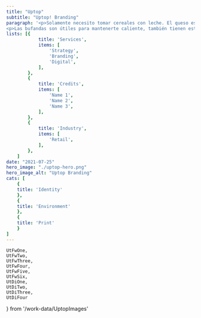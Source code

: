 ```yaml
---
title: "Uptop"
subtitle: "Uptop! Branding"
paragraph: '<p>Solamente necesito tomar cereales con leche. El queso está bueno, y también lo están las galletas. Me encanta mojar mis nachos en chocolate. Las bufandas son útiles para mantenerte caliente, también tienen estilo. Solo necesito tirarme desde un avión con una bufanda para no coger un catarro. Mi perro es negro, mi rata es blanca. Mis padres quieren que tenga un hijo. El colegio es útil si te quieres morir.</p>
<p>Las bufandas son útiles para mantenerte caliente, también tienen estilo. Solo necesito tirarme desde un avión con una bufanda para no coger un catarro. Mi perro es negro, mi rata es blanca. Mis padres quieren que tenga un hijo. El colegio es útil si te quieres morir.</p>'
lists: [{
            title: 'Services',
            items: [
                'Strategy',
                'Branding',
                'Digital',
            ],
        },
        {
            title: 'Credits',
            items: [
                'Name 1',
                'Name 2',
                'Name 3',
            ],
        },
        {
            title: 'Industry',
            items: [
                'Retail',
            ],
        },
    ]
date: "2021-07-25"
hero_image: "./uptop-hero.png"
hero_image_alt: "Uptop Branding"
cats: [
    {
    title: 'Identity'    
    },
    {
    title: 'Environment'    
    },
    {
    title: 'Print'
    }
]
---
```


    UtFwOne,
    UtFwTwo,
    UtFwThree,
    UtFwFour,
    UtFwFive,
    UtFwSix,
    UtDiOne,
    UtDiTwo,
    UtDiThree,
    UtDiFour
} from '/work-data/UptopImages'

<FullWidthImage
    image={UtFwOne}
    alt='UpTop Branding'
/>
<FullWidthImage
    image={UtFwTwo}
    alt='UpTop Branding'
/>
<DualImages
    images={UtDiOne}
/>
<FullWidthImage
    image={UtFwThree}
    alt='UpTop Branding'
/>
<DualImages
    images={UtDiTwo}
/>
<DualImages
    images={UtDiThree}
/>
<FullWidthImage
    image={UtFwFour}
    alt='UpTop Branding'
/>
<DualImages
    images={UtDiFour}
/>
<FullWidthImage
    image={UtFwFive}
    alt='UpTop Branding'
/>
<FullWidthImage
    image={UtFwSix}
    alt='UpTop Branding'
/>